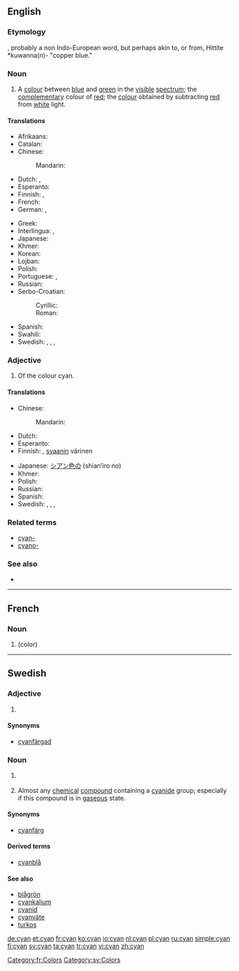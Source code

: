 ==English==
{{wikipedia}}

===Etymology===
{{etyl|grc}} {{term|κύανος|tr=kyanos|lang=grc||dark blue, dark blue enamel, lapis lazuli}}, probably a non Indo-European word, but perhaps akin to, or from, Hittite *kuwanna(n)- "copper blue."

===Noun===
{{en-noun|-|s}}

# A [[colour]] between [[blue]] and [[green]] in the [[visible]] [[spectrum]]; the [[complementary]] colour of [[red]]; the [[colour]] obtained by subtracting [[red]] from [[white]] light.
#: {{color panel|00FFFF}}

====Translations====
{{trans-top|a colour between blue and green}}
* Afrikaans: {{t|af|siaan}}
* Catalan: {{t|ca|cian|m}}
* Chinese:
*: Mandarin: {{t-|cmn|青色|tr=qīngsè|sc=Hani}}
* Dutch: {{t|nl|cyaan|n}}, {{t|nl|appelblauwzeegroen|n}}
* Esperanto: {{t|eo|ciankoloro}}
* Finnish: {{t-|fi|sinivihreä}}, {{t+|fi|syaani}}
* French: {{t+|fr|cyan|m}}
* German: {{t|de|Aquamarin|n}}, {{t|de|Zyan|n}}
{{trans-mid}}
* Greek: {{t+|el|κυανός|m|s|tr=kyanós}}
* Interlingua: {{t|ia|cyano}}, {{t|ia|cyano blau}}
* Japanese: {{t|ja|シアン|tr=shian}}
* Khmer: {{t|km|និលហរិត|tr=nil hak rit|sc=Khmr}}
* Korean: {{t|ko|청록색|tr=cheonglogsaek|sc=Kore}}
* Lojban: {{t|jbo|cicna}}
* Polish: {{t|pl|turkus|m}}
* Portuguese: {{t+|pt|turquesa|f}}, {{t+|pt|ciano|m}}
* Russian: {{t|ru|голубой цвет|tr=golubój tsvet|m}}
* Serbo-Croatian:
*: Cyrillic: {{t|sh|тиркизна|f}}
*: Roman: {{t|sh|tirkizna|f}}
* Spanish: {{t|es|cian|m}}
* Swahili: {{t|sw|cyan}}
* Swedish: {{t|sv|cyan}}, {{t|sv|cyanfärg}}, {{t|sv|turkos}}, {{t|sv|turkosfärg}}
{{trans-bottom}}

===Adjective===
{{en-adj}}

# Of the colour cyan.

====Translations====
{{trans-top|of the colour cyan}}
* Chinese:
*: Mandarin: {{t-|cmn|青色|alt=青色的|tr=qīngsè de|sc=Hani}}
* Dutch: {{t|nl|cyaankleurig}}
* Esperanto: {{t|eo|ciankolora}}
* Finnish: {{t|fi|sinivihreä}}, [[syaani]]n värinen
{{trans-mid}}
* Japanese: [[シアン色の]] (shian’iro no)
* Khmer: {{t|km|និលហរិត|tr=nil hak rit|sc=Khmr}}
* Polish: {{t|pl|turkusowy}}
* Russian: {{t+|ru|голубой|tr=golubój}}
* Spanish: {{t|es|cian}}
* Swedish: {{t|sv|cyan}}, {{t|sv|cyanfärgad}}, {{t|sv|turkos}}, {{t|sv|turkosfärgad}}
{{trans-bottom}}

===Related terms===
* [[cyan-]]
* [[cyano-]]

===See also===
* {{list|en|blues}}

----

==French==

===Noun===
{{fr-noun|m}}

# {{l|en|cyan}} (color)

[[Category:fr:Colors]]

----

==Swedish==

===Adjective===
{{head|sv|adjective}}

# {{l|en|cyan}} {{gloss|colour}}

====Synonyms====
* [[cyanfärgad]]

===Noun===
{{head|sv|noun}}

# {{l|en|cyan}} {{qualifier|colour}}
# {{colloquial|lang=sv}} Almost any [[chemical]] [[compound]] containing a [[cyanide]] group; especially if this compound is in [[gaseous]] state.

====Synonyms====
* {{sense|colour}} [[cyanfärg]]

====Derived terms====
* [[cyanblå]]

====See also====
* [[blågrön]]
* [[cyankalium]]
* [[cyanid]]
* [[cyanväte]]
* [[turkos]]

[[Category:sv:Colors]]

[[de:cyan]]
[[et:cyan]]
[[fr:cyan]]
[[ko:cyan]]
[[io:cyan]]
[[nl:cyan]]
[[pl:cyan]]
[[ru:cyan]]
[[simple:cyan]]
[[fi:cyan]]
[[sv:cyan]]
[[ta:cyan]]
[[tr:cyan]]
[[vi:cyan]]
[[zh:cyan]]